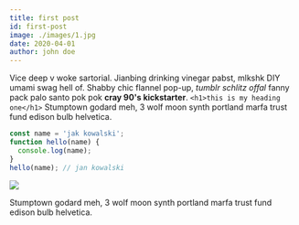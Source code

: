 ```yaml
---
title: first post
id: first-post
image: ./images/1.jpg
date: 2020-04-01
author: john doe
---
```



Vice deep v woke sartorial. Jianbing drinking vinegar pabst, mlkshk DIY umami swag hell of. Shabby chic flannel pop-up, _tumblr schlitz offal_ fanny pack palo santo pok pok **cray 90's kickstarter**.
`<h1>this is my heading one</h1>`
Stumptown godard meh, 3 wolf moon synth portland marfa trust fund edison bulb helvetica.

<Counter/>

<div className="code">

```javascript
const name = 'jak kowalski';
function hello(name) {
  console.log(name);
}
hello(name); // jan kowalski
```

</div>

<div className="post-image">

![](./images/3.jpg)

</div>

Stumptown godard meh, 3 wolf moon synth portland marfa trust fund edison bulb helvetica.
